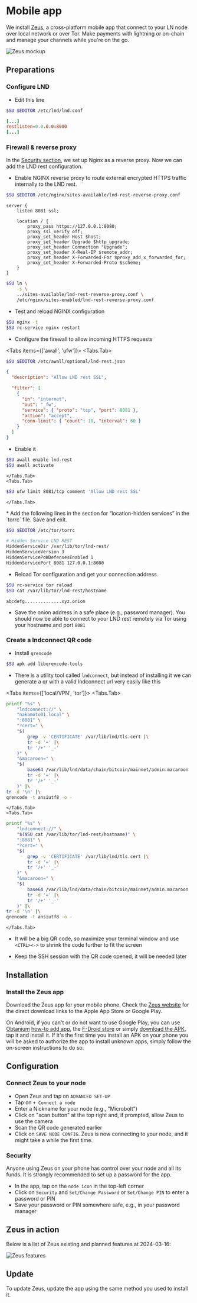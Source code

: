 
# Mobile app

We install [Zeus](https://zeusln.app), a cross-platform mobile app that connect
to your LN node over local network or over Tor. Make payments with lightning or
on-chain and manage your channels while you're on the go.

![Zeus mockup](/img/lightning/mobileapp/zeus.webp)

## Preparations

### Configure LND

* Edit this line

```sh copy
$SU $EDITOR /etc/lnd/lnd.conf
```

```conf filename="/etc/lnd/lnd.conf" {2}
[...]
restlisten=0.0.0.0:8080
[...]
```

### Firewall & reverse proxy

In the [Security section](/system/security#nginx), we set up Nginx as a reverse
proxy. Now we can add the LND rest configuration.

* Enable NGINX reverse proxy to route external encrypted HTTPS traffic
internally to the LND rest.

```sh copy
$SU $EDITOR /etc/nginx/sites-available/lnd-rest-reverse-proxy.conf
```

```nginx copy filename="/etc/nginx/sites-available/lnd-rest-reverse-proxy.conf" showLineNumbers
server {
    listen 8081 ssl;

    location / {
        proxy_pass https://127.0.0.1:8080;
        proxy_ssl_verify off;
        proxy_set_header Host $host;
        proxy_set_header Upgrade $http_upgrade;
        proxy_set_header Connection "Upgrade";
        proxy_set_header X-Real-IP $remote_addr;
        proxy_set_header X-Forwarded-For $proxy_add_x_forwarded_for;
        proxy_set_header X-Forwarded-Proto $scheme;
    }
}
```

```sh copy
$SU ln \
    -s \
    ../sites-available/lnd-rest-reverse-proxy.conf \
    /etc/nginx/sites-enabled/lnd-rest-reverse-proxy.conf
```

* Test and reload NGINX configuration

```sh copy
$SU nginx -t
$SU rc-service nginx restart

```

* Configure the firewall to allow incoming HTTPS requests

<Tabs items={['awall', 'ufw']}>
    <Tabs.Tab>
```sh copy
$SU $EDITOR /etc/awall/optional/lnd-rest.json
```

```json copy filename="/etc/awall/optional/lnd-rest.json"
{
  "description": "Allow LND rest SSL",

  "filter": [
    {
      "in": "internet",
      "out": "_fw",
      "service": { "proto": "tcp", "port": 8081 },
      "action": "accept",
      "conn-limit": { "count": 10, "interval": 60 }
    }
  ]
}
```

* Enable it

```sh copy
$SU awall enable lnd-rest
$SU awall activate
```
    </Tabs.Tab>
    <Tabs.Tab>
```sh copy
$SU ufw limit 8081/tcp comment 'Allow LND rest SSL'
```
    </Tabs.Tab>
</Tabs>

<FAQBox title="Access over Tor">
* Add the following lines in the section for “location-hidden services” in the
`torrc` file. Save and exit.

```sh copy
$SU $EDITOR /etc/tor/torrc
```

```sh copy filename="/etc/tor/torrc"
# Hidden Service LND REST
HiddenServiceDir /var/lib/tor/lnd-rest/
HiddenServiceVersion 3
HiddenServicePoWDefensesEnabled 1
HiddenServicePort 8081 127.0.0.1:8080
```

* Reload Tor configuration and get your connection address.

```sh copy
$SU rc-service tor reload
$SU cat /var/lib/tor/lnd-rest/hostname
```

```output filename="output"
abcdefg..............xyz.onion
```

* Save the onion address in a safe place (e.g., password manager). You should
now be able to connect to your LND rest remotely via Tor using your hostname and
port `8081`
</FAQBox>

### Create a lndconnect QR code

* Install `qrencode`

```sh copy
$SU apk add libqrencode-tools
```

* There is a utility tool called `lndconnect`, but instead of installing it we
can generate a qr with a valid lndconnect url very easily like this

<Tabs items={['local/VPN', 'tor']}>
    <Tabs.Tab>
```sh copy
printf "%s" \
    "lndconnect://" \
    "nakamoto01.local" \
    ":8081" \
    "?cert=" \
    "$(
        grep -v 'CERTIFICATE' /var/lib/lnd/tls.cert |\
        tr -d '=' |\
        tr '/+' '_-'
    )" \
    "&macaroon=" \
    "$(
        base64 /var/lib/lnd/data/chain/bitcoin/mainnet/admin.macaroon |\
        tr -d '=' |\
        tr '/+' '_-'
    )" |\
tr -d '\n' |\
qrencode -t ansiutf8 -o -
```
    </Tabs.Tab>
    <Tabs.Tab>
```sh copy
printf "%s" \
    "lndconnect://" \
    "$($SU cat /var/lib/tor/lnd-rest/hostname)" \
    ":8081" \
    "?cert=" \
    "$(
        grep -v 'CERTIFICATE' /var/lib/lnd/tls.cert |\
        tr -d '=' |\
        tr '/+' '_-'
    )" \
    "&macaroon=" \
    "$(
        base64 /var/lib/lnd/data/chain/bitcoin/mainnet/admin.macaroon |\
        tr -d '=' |\
        tr '/+' '_-'
    )" |\
tr -d '\n' |\
qrencode -t ansiutf8 -o -
```
    </Tabs.Tab>
</Tabs>

* It will be a big QR code, so maximize your terminal window and use `<CTRL><->`
to shrink the code further to fit the screen

* Keep the SSH session with the QR code opened, it will be needed later

## Installation

### Install the Zeus app

Download the Zeus app for your mobile phone. Check the [Zeus
website](https://zeusln.app) for the direct download links to the Apple App
Store or Google Play.  

On Android, if you can't or do not want to use Google Play, you can use
[Obtanium](https://github.com/ImranR98/Obtainium) [how-to add
app](https://github.com/ImranR98/Obtainium/wiki#add-app-page), the [F-Droid
store](https://f-droid.org/en/packages/app.zeusln.zeus) or simply [download the
APK](https://zeusln.app), tap it and install it. If it's the first time you
install an APK on your phone you will be asked to authorize the app to install
unknown apps, simply follow the on-screen instructions to do so.

## Configuration

### Connect Zeus to your node

* Open Zeus and tap on `ADVANCED SET-UP`
* Tap on `+ Connect a node`
* Enter a Nickname for your node (e.g., "Microbolt")
* Click on "scan button" at the top right and, if prompted, allow Zeus to use
the camera
* Scan the QR code generated earlier
* Click on `SAVE NODE CONFIG`. Zeus is now connecting to your node, and it might
take a while the first time.

### Security

Anyone using Zeus on your phone has control over your node and all its funds. It
is strongly recommended to set up a password for the app.

* In the app, tap on the `node icon` in the top-left corner
* Click on `Security` and `Set/Change Password` or `Set/Change PIN` to enter a
password or PIN
* Save your password or PIN somewhere safe, e.g., in your password manager

## Zeus in action

Below is a list of Zeus existing and planned features at 2024-03-16:

![Zeus features](/img/lightning/mobileapp/zeus-features.webp)

## Update

To update Zeus, update the app using the same method you used to install it.
